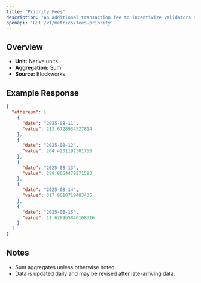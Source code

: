 ```yaml
---
title: "Priority Fees"
description: "An additional transaction fee to incentivize validators to prioritize and execute transactions."
openapi: 'GET /v1/metrics/fees-priority'
---
```


## Overview

- **Unit:** Native units
- **Aggregation:** Sum
- **Source:** Blockworks

## Example Response

```json
{
  "ethereum": [
    {
      "date": "2025-08-11",
      "value": 213.6728934527814
    },
    {
      "date": "2025-08-12",
      "value": 264.4231192301753
    },
    {
      "date": "2025-08-13",
      "value": 299.8054479271593
    },
    {
      "date": "2025-08-14",
      "value": 317.9010719483435
    },
    {
      "date": "2025-08-15",
      "value": 11.679965840168316
    }
  ]
}
```

## Notes
- Sum aggregates unless otherwise noted.
- Data is updated daily and may be revised after late-arriving data.
